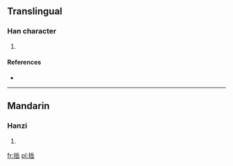 ==Translingual==

===Han character===
{{Han char|rn=64|rad=手|as=08|sn=11|four=|canj=手人一山 (QOMU)}}

# {{defn|Han|sort=手08}}

====References====
* {{Han ref|kx=0435.180|dkj=12210|dj=0785.020|hdz=31898.050|uh=6373|ud=25459}}

----

==Mandarin==

===Hanzi===
{{cmn-hanzi|pin=[[chēn]] ([[chen1]]), [[yuè]] ([[yue4]])|wg=ch'en<sup>1</sup>, yüeh<sup>4</sup>}}

# {{defn|Mandarin|sort=手08}}

[[fr:捳]]
[[pl:捳]]